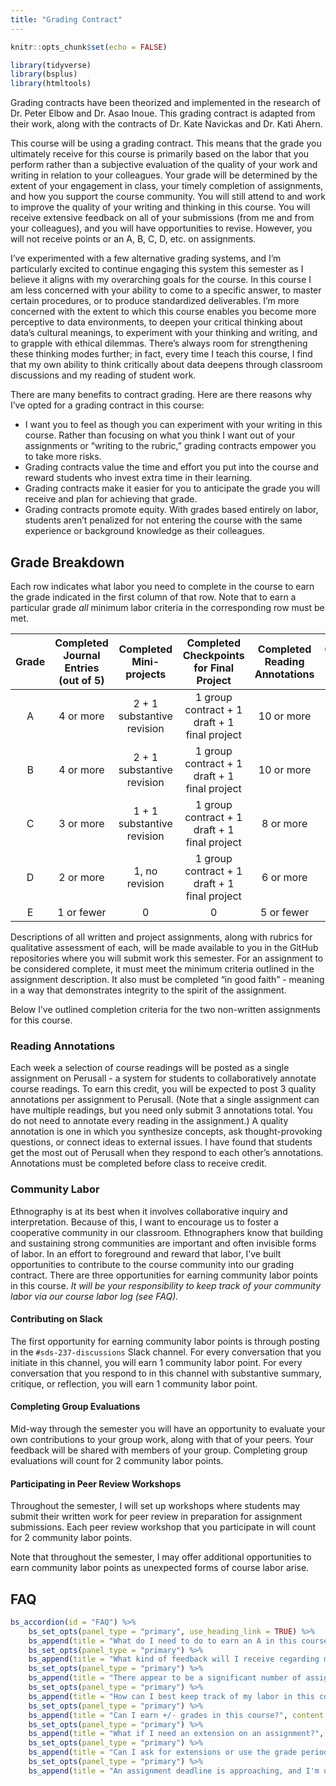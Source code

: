```yaml
---
title: "Grading Contract"
---
```


```r
knitr::opts_chunk$set(echo = FALSE)
```

```r
library(tidyverse)
library(bsplus)
library(htmltools)
```

<div class="alert alert-dismissible alert-info">
Grading contracts have been theorized and implemented in the research of Dr. Peter Elbow and Dr. Asao Inoue. This grading contract is adapted from their work, along with the contracts of Dr. Kate Navickas and Dr. Kati Ahern.
</div>

This course will be using a grading contract. This means that the grade you ultimately receive for this course is primarily based on the labor that you perform rather than a subjective evaluation of the quality of your work and writing in relation to your colleagues. Your grade will be determined by the extent of your engagement in class, your timely completion of assignments, and how you support the course community. You will still attend to and work to improve the quality of your writing and thinking in this course. You will receive extensive feedback on all of your submissions (from me and from your colleagues), and you will have opportunities to revise. However, you will not receive points or an A, B, C, D, etc. on assignments.

I've experimented with a few alternative grading systems, and I'm particularly excited to continue engaging this system this semester as I believe it aligns with my overarching goals for the course. In this course I am less concerned with your ability to come to a specific answer, to master certain procedures, or to produce standardized deliverables. I'm more concerned with the extent to which this course enables you become more perceptive to data environments, to deepen your critical thinking about data's cultural meanings, to experiment with your thinking and writing, and to grapple with ethical dilemmas. There's always room for strengthening these thinking modes further; in fact, every time I teach this course, I find that my own ability to think critically about data deepens through classroom discussions and my reading of student work.

There are many benefits to contract grading. Here are there reasons why I’ve opted for a grading contract in this course:

* I want you to feel as though you can experiment with your writing in this course. Rather than focusing on what you think I want out of your assignments or "writing to the rubric," grading contracts empower you to take more risks.
* Grading contracts value the time and effort you put into the course and reward students who invest extra time in their learning.
* Grading contracts make it easier for you to anticipate the grade you will receive and plan for achieving that grade.
* Grading contracts promote equity. With grades based entirely on labor, students aren’t penalized for not entering the course with the same experience or background knowledge as their colleagues.

## Grade Breakdown

Each row indicates what labor you need to complete in the course to earn the grade indicated in the first column of that row. Note that to earn a particular grade *all* minimum labor criteria in the corresponding row must be met.

| Grade | Completed Journal Entries (out of 5) | Completed Mini-projects | Completed Checkpoints for Final Project | Completed Reading Annotations | Community Labor Points | Enrichment
|:---:|:---:|:---:|:---:|:---:|:---:|:---:|
| A | 4 or more | 2 + 1 substantive revision | 1 group contract + 1 draft + 1 final project | 10 or more | 8 or more | 3 |
| B | 4 or more | 2 + 1 substantive revision | 1 group contract + 1 draft + 1 final project | 10 or more | 8 or more | 0 |
| C | 3 or more | 1 + 1 substantive revision | 1 group contract + 1 draft + 1 final project | 8 or more  | 6 or more | 0 |
| D | 2 or more | 1, no revision             | 1 group contract + 1 draft + 1 final project | 6 or more  | 4 or more | 0 |
| E | 1 or fewer| 0                          | 0                         | 5 or fewer | 3 or fewer| 0 |

Descriptions of all written and project assignments, along with rubrics for qualitative assessment of each, will be made available to you in the GitHub repositories where you will submit work this semester. For an assignment to be considered complete, it must meet the minimum criteria outlined in the assignment description. It also must be completed "in good faith" - meaning in a way that demonstrates integrity to the spirit of the assignment. 

Below I've outlined completion criteria for the two non-written assignments for this course. 

### Reading Annotations

Each week a selection of course readings will be posted as a single assignment on Perusall - a system for students to collaboratively annotate course readings. To earn this credit, you will be expected to post 3 quality annotations per assignment to Perusall. (Note that a single assignment can have multiple readings, but you need only submit 3 annotations total. You do not need to annotate every reading in the assignment.) A quality annotation is one in which you synthesize concepts, ask thought-provoking questions, or connect ideas to external issues. I have found that students get the most out of Perusall when they respond to each other's annotations. Annotations must be completed before class to receive credit.

### Community Labor

Ethnography is at its best when it involves collaborative inquiry and interpretation. Because of this, I want to encourage us to foster a cooperative community in our classroom. Ethnographers know that building and sustaining strong communities are important and often invisible forms of labor. In an effort to foreground and reward that labor, I've built opportunities to contribute to the course community into our grading contract. There are three opportunities for earning community labor points in this course. *It will be your responsibility to keep track of your community labor via our course labor log (see FAQ).*

#### Contributing on Slack

The first opportunity for earning community labor points is through posting in the `#sds-237-discussions` Slack channel. For every conversation that you initiate in this channel, you will earn 1 community labor point. For every conversation that you respond to in this channel with substantive summary, critique, or reflection, you will earn 1 community labor point. 

#### Completing Group Evaluations

Mid-way through the semester you will have an opportunity to evaluate your own contributions to your group work, along with that of your peers. Your feedback will be shared with members of your group. Completing group evaluations will count for 2 community labor points. 

#### Participating in Peer Review Workshops

Throughout the semester, I will set up workshops where students may submit their written work for peer review in preparation for assignment submissions. Each peer review workshop that you participate in will count for 2 community labor points. 

Note that throughout the semester, I may offer additional opportunities to earn community labor points as unexpected forms of course labor arise. 

## FAQ

```r
bs_accordion(id = "FAQ") %>%
    bs_set_opts(panel_type = "primary", use_heading_link = TRUE) %>%
    bs_append(title = "What do I need to do to earn an A in this course?", content = includeMarkdown("md/earning-an-a.md")) %>%
    bs_set_opts(panel_type = "primary") %>%
    bs_append(title = "What kind of feedback will I receive regarding my work?", content = "You will receive extensive feedback on all of your submissions (from me and from your colleagues), and you will have opportunities to revise. I will also provide rubrics for most assignments to indicate how I will evaluate your work. However, you will not receive points or an A, B, C, D, etc. on individual assignments.") %>%
    bs_set_opts(panel_type = "primary") %>%
    bs_append(title = "There appear to be a significant number of assignments and deadlines in this course. Why is this the case?", content = "I'll admit that this is a labor-intensive course. However, I've found the the syllabus appears more intimidating than the actual workload turns out to be. I've been very deliberate in pacing your assignments for two reasons - first, because developing the critical thinking skills required of ethnography demands building and consistently practicing observational habits, and second, to ensure there is plenty of time for you to revise work based on my feedback. If you are struggling with this course's workload, I recommend coming to talk with me in office hours.") %>%
    bs_set_opts(panel_type = "primary") %>%
    bs_append(title = "How can I best keep track of my labor in this course?", content = "Throughout the semester, you will be asked to keep track of your labor via a log that I will make available on Moodle. I will reference this log to calculate certain aspects of your final grade. Instructions for using the labor log will be provided in the first week of the course.") %>%
    bs_set_opts(panel_type = "primary") %>%
    bs_append(title = "Can I earn +/- grades in this course?", content = "+/- will be assigned to final grades at my discretion in cases where a student's work consistently exceeds the expectations (+) of their contracted grade or is in some way insufficient (-). Students can track their progress towards a grade modifier in feedback that I provide throughout the semester.") %>%
    bs_set_opts(panel_type = "primary") %>%
    bs_append(title = "What if I need an extension on an assignment?", content = "There is a 24-hour grace period on all written assignments, except for reading annotations. There will be no penalties for submitting the written assignment within this 24-hour period, and you do not need to inform me that you intend to take the extra time. You can also request up to a 72-hour extension on any written assignment, as long *as you make that request at least 48 hours before the original assignment due date*. You can request an extension by filling out the Extension Request form on Moodle, and I will confirm your extension on Slack. Beyond this, late assignments will not be accepted.") %>%
    bs_set_opts(panel_type = "primary") %>%
    bs_append(title = "Can I ask for extensions or use the grade period for reading annotations?", content = "Reading assignments/Perusall annotations prepare you to participate in class discussions. For this reason, they need to be completed by the due date for credit. I've provided considerable leeway to miss a reading annotation assignment from time-to-time in order to accommodate flexibility in this regard.")  %>%
    bs_set_opts(panel_type = "primary") %>%
    bs_append(title = "An assignment deadline is approaching, and I'm unhappy with the quality of my work. What should I do?", content = "While I always encourage students to strive to submit the best work they can, this course's grading contract, coupled with the course's revision assignments, permits you to submit work that you know you want to continue to improve upon without penalty. Not submitting assignments at all has the potentially to significantly lower your grade in this course, whereas submitting an assignment that could benefit from more revision will not be determinental to your grade as long as the minimum sumbission requirements are met.")   

```

